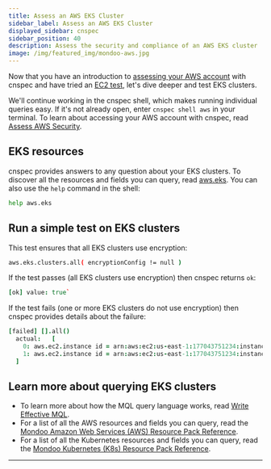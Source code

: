 ```yaml
---
title: Assess an AWS EKS Cluster
sidebar_label: Assess an AWS EKS Cluster
displayed_sidebar: cnspec
sidebar_position: 40
description: Assess the security and compliance of an AWS EKS cluster
image: /img/featured_img/mondoo-aws.jpg
---
```


Now that you have an introduction to [assessing your AWS account](/cnspec/cloud/aws/account/) with cnspec and have tried an [EC2 test](/cnspec/cloud/aws/ec2), let's dive deeper and test EKS clusters.

We'll continue working in the cnspec shell, which makes running individual queries easy. If it's not already open, enter `cnspec shell aws` in your terminal. To learn about accessing your AWS account with cnspec, read [Assess AWS Security](/cnspec/cloud/aws/).

## EKS resources

cnspec provides answers to any question about your EKS clusters. To discover all the resources and fields you can query, read [aws.eks](/mql/resources/aws-pack/aws.eks/). You can also use the `help` command in the shell:

```bash
help aws.eks
```

## Run a simple test on EKS clusters

This test ensures that all EKS clusters use encryption:

```bash
aws.eks.clusters.all( encryptionConfig != null )
```

If the test passes (all EKS clusters use encryption) then cnspec returns `ok`:

```coffeescript
[ok] value: true`
```

If the test fails (one or more EKS clusters do not use encryption) then cnspec provides details about the failure:

```coffeescript
[failed] [].all()
  actual:   [
    0: aws.ec2.instance id = arn:aws:ec2:us-east-1:177043751234:instance/i-0fde6c8e0210b7i26
    1: aws.ec2.instance id = arn:aws:ec2:us-east-1:177043751234:instance/i-01d9ac4d064722qa4
  ]
```

## Learn more about querying EKS clusters

- To learn more about how the MQL query language works, read [Write Effective MQL](/mql/mql.write/).
- For a list of all the AWS resources and fields you can query, read the [Mondoo Amazon Web Services (AWS) Resource Pack Reference](/mql/resources/aws-pack/).
- For a list of all the Kubernetes resources and fields you can query, read the [Mondoo Kubernetes (K8s) Resource Pack Reference](/mql/resources/k8s-pack/).

---
